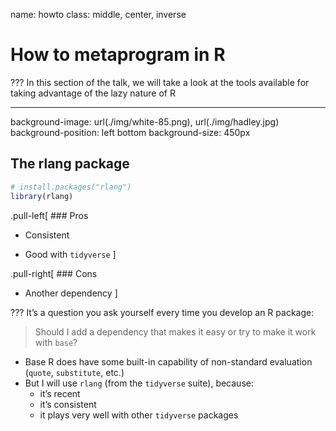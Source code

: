 name: howto
class: middle, center, inverse

# How to metaprogram in R

???
In this section of the talk, we will take a look at the tools available for taking advantage of the lazy nature of R

---
background-image: url(./img/white-85.png), url(./img/hadley.jpg)
background-position: left bottom
background-size: 450px

## The rlang package

```r
# install.packages("rlang")
library(rlang)
```

.pull-left[
### Pros

- Consistent

- Good with `tidyverse`
]

.pull-right[
### Cons

- Another dependency
]

???
It's a question you ask yourself every time you develop an R package:

> Should I add a dependency that makes it easy or try to make it work with `base`?

- Base R does have some built-in capability of non-standard evaluation (`quote`, `substitute`, etc.)
- But I will use `rlang` (from the `tidyverse` suite), because:
  + it's recent
  + it's consistent
  + it plays very well with other `tidyverse` packages
